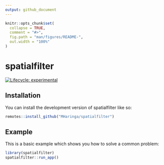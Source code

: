 ```yaml
---
output: github_document
---
```


<!-- README.md is generated from README.Rmd. Please edit that file -->

```r
knitr::opts_chunk$set(
  collapse = TRUE,
  comment = "#>",
  fig.path = "man/figures/README-",
  out.width = "100%"
)
```

# spatialfilter

<!-- badges: start -->
[![Lifecycle: experimental](https://img.shields.io/badge/lifecycle-experimental-orange.svg)](https://lifecycle.r-lib.org/articles/stages.html#experimental)
<!-- badges: end -->


## Installation

You can install the development version of spatialfilter like so:

```r
remotes::install_github("MHaringa/spatialfilter")
```

## Example

This is a basic example which shows you how to solve a common problem:

```r
library(spatialfilter)
spatialfilter::run_app()
```


